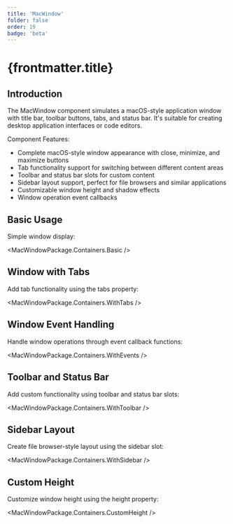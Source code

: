 ```yaml
---
title: 'MacWindow'
folder: false
order: 19
badge: 'beta'
---
```



# {frontmatter.title}

## Introduction

The MacWindow component simulates a macOS-style application window with title bar, toolbar buttons, tabs, and status bar. It's suitable for creating desktop application interfaces or code editors.

Component Features:

- Complete macOS-style window appearance with close, minimize, and maximize buttons
- Tab functionality support for switching between different content areas
- Toolbar and status bar slots for custom content
- Sidebar layout support, perfect for file browsers and similar applications
- Customizable window height and shadow effects
- Window operation event callbacks

## Basic Usage

Simple window display:

<MacWindowPackage.Containers.Basic />

## Window with Tabs

Add tab functionality using the tabs property:

<MacWindowPackage.Containers.WithTabs />

## Window Event Handling

Handle window operations through event callback functions:

<MacWindowPackage.Containers.WithEvents />

## Toolbar and Status Bar

Add custom functionality using toolbar and status bar slots:

<MacWindowPackage.Containers.WithToolbar />

## Sidebar Layout

Create file browser-style layout using the sidebar slot:

<MacWindowPackage.Containers.WithSidebar />

## Custom Height

Customize window height using the height property:

<MacWindowPackage.Containers.CustomHeight /> 
